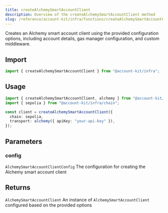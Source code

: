 ```yaml
---
title: createAlchemySmartAccountClient
description: Overview of the createAlchemySmartAccountClient method
slug: /reference/account-kit/infra/functions/createAlchemySmartAccountClient
---
```



Creates an Alchemy smart account client using the provided configuration options, including account details, gas manager configuration, and custom middleware.

## Import

```ts
import { createAlchemySmartAccountClient } from "@account-kit/infra";
```

## Usage

```ts
import { createAlchemySmartAccountClient, alchemy } from "@account-kit/infra";
import { sepolia } from "@account-kit/infra/chain";

const client = createAlchemySmartAccountClient({
  chain: sepolia,
  transport: alchemy({ apiKey: "your-api-key" }),
});
```

## Parameters

### config

`AlchemySmartAccountClientConfig`
The configuration for creating the Alchemy smart account client

## Returns

`AlchemySmartAccountClient`
An instance of `AlchemySmartAccountClient` configured based on the provided options

